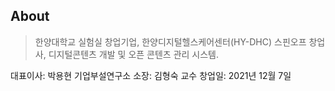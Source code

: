 ## About

> 한양대학교 실험실 창업기업, 한양디지털헬스케어센터(HY-DHC) 스핀오프 창업사, 디지털콘텐츠 개발 및 오픈 콘텐츠 관리 시스템.

대표이사: 박용현
기업부설연구소 소장: 김형숙 교수
창업일: 2021년 12월 7일
